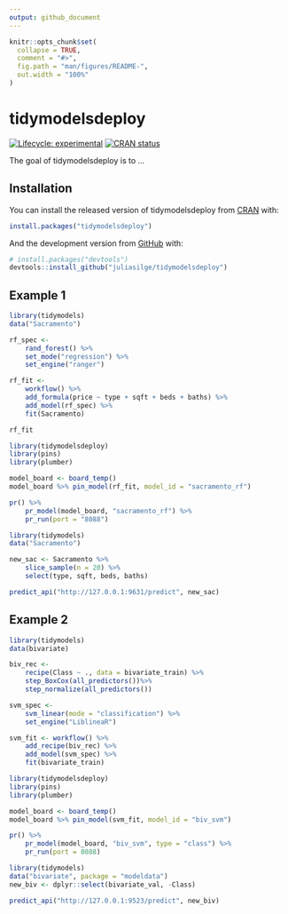 ```yaml
---
output: github_document
---
```


<!-- README.md is generated from README.Rmd. Please edit that file -->

```r
knitr::opts_chunk$set(
  collapse = TRUE,
  comment = "#>",
  fig.path = "man/figures/README-",
  out.width = "100%"
)
```

# tidymodelsdeploy

<!-- badges: start -->
[![Lifecycle: experimental](https://img.shields.io/badge/lifecycle-experimental-orange.svg)](https://lifecycle.r-lib.org/articles/stages.html#experimental)
[![CRAN status](https://www.r-pkg.org/badges/version/tidymodelsdeploy)](https://CRAN.R-project.org/package=tidymodelsdeploy)
<!-- badges: end -->

The goal of tidymodelsdeploy is to ...

## Installation

You can install the released version of tidymodelsdeploy from [CRAN](https://CRAN.R-project.org) with:

``` r
install.packages("tidymodelsdeploy")
```

And the development version from [GitHub](https://github.com/) with:

``` r
# install.packages("devtools")
devtools::install_github("juliasilge/tidymodelsdeploy")
```

## Example 1


```r
library(tidymodels)
data("Sacramento")

rf_spec <-
    rand_forest() %>%
    set_mode("regression") %>%
    set_engine("ranger")

rf_fit <-
    workflow() %>%
    add_formula(price ~ type + sqft + beds + baths) %>%
    add_model(rf_spec) %>%
    fit(Sacramento)

rf_fit
```

```r
library(tidymodelsdeploy)
library(pins)
library(plumber)

model_board <- board_temp()
model_board %>% pin_model(rf_fit, model_id = "sacramento_rf")

pr() %>%
    pr_model(model_board, "sacramento_rf") %>%
    pr_run(port = "8088")
```


```r
library(tidymodels)
data("Sacramento")

new_sac <- Sacramento %>% 
    slice_sample(n = 20) %>% 
    select(type, sqft, beds, baths)

predict_api("http://127.0.0.1:9631/predict", new_sac)
```


## Example 2


```r
library(tidymodels)
data(bivariate)

biv_rec <-
    recipe(Class ~ ., data = bivariate_train) %>%
    step_BoxCox(all_predictors())%>%
    step_normalize(all_predictors())

svm_spec <-
    svm_linear(mode = "classification") %>%
    set_engine("LiblineaR")

svm_fit <- workflow() %>%
    add_recipe(biv_rec) %>%
    add_model(svm_spec) %>%
    fit(bivariate_train)

library(tidymodelsdeploy)
library(pins)
library(plumber)

model_board <- board_temp()
model_board %>% pin_model(svm_fit, model_id = "biv_svm")

pr() %>%
    pr_model(model_board, "biv_svm", type = "class") %>%
    pr_run(port = 8088)
```


```r
library(tidymodels)
data("bivariate", package = "modeldata")
new_biv <- dplyr::select(bivariate_val, -Class)

predict_api("http://127.0.0.1:9523/predict", new_biv)
```


